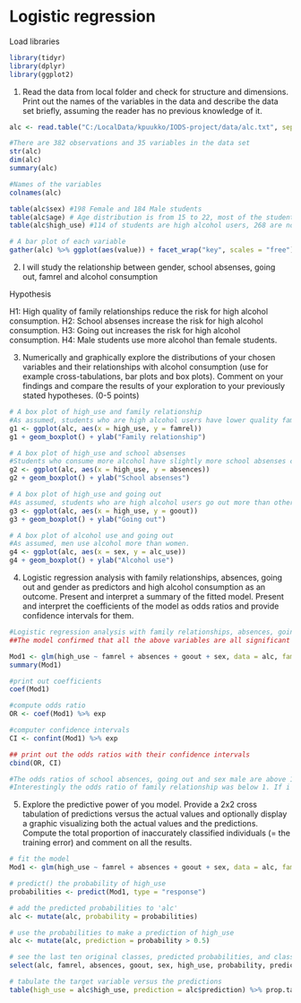 # Logistic regression

Load libraries

```r

library(tidyr)
library(dplyr)
library(ggplot2)

```

1. Read the data from local folder and check for structure and dimensions. Print out the names of the variables in the data and describe the data set briefly, assuming the reader has no previous knowledge of it. 

```r
alc <- read.table("C:/LocalData/kpuukko/IODS-project/data/alc.txt", sep="\t")

#There are 382 observations and 35 variables in the data set
str(alc)
dim(alc)
summary(alc)

#Names of the variables
colnames(alc)

table(alc$sex) #198 Female and 184 Male students
table(alc$age) # Age distribution is from 15 to 22, most of the students are 16 or 17 years old. 
table(alc$high_use) #114 of students are high alcohol users, 268 are not

# A bar plot of each variable
gather(alc) %>% ggplot(aes(value)) + facet_wrap("key", scales = "free") + geom_bar()

```
2. I will study the relationship between gender, school absenses, going out, famrel and alcohol consumption

Hypothesis

H1: High quality of family relationships reduce the risk for high alcohol consumption. 
H2: School absenses increase the risk for high alcohol consumption. 
H3: Going out increases the risk for high alcohol consumption.
H4: Male students use more alcohol than female students.  

3. Numerically and graphically explore the distributions of your chosen variables and their relationships with alcohol consumption (use for example cross-tabulations, bar plots and box plots). Comment on your findings and compare the results of your exploration to your previously stated hypotheses. (0-5 points)

```r
# A box plot of high_use and family relationship
#As assumed, students who are high alcohol users have lower quality family relationships. 
g1 <- ggplot(alc, aes(x = high_use, y = famrel))
g1 + geom_boxplot() + ylab("Family relationship")

# A box plot of high_use and school absenses
#Students who consume more alcohol have slightly more school absenses compared to students who are not high users. However, the differences between the groups appears really small. 
g2 <- ggplot(alc, aes(x = high_use, y = absences))
g2 + geom_boxplot() + ylab("School absenses")

# A box plot of high_use and going out
#As assumed, students who are high alcohol users go out more than other students.  
g3 <- ggplot(alc, aes(x = high_use, y = goout))
g3 + geom_boxplot() + ylab("Going out")

# A box plot of alcohol use and going out
#As assumed, men use alcohol more than women.  
g4 <- ggplot(alc, aes(x = sex, y = alc_use))
g4 + geom_boxplot() + ylab("Alcohol use")
```
4. Logistic regression analysis with family relationships, absences, going out and gender as predictors and high alcohol consumption as an outcome.  Present and interpret a summary of the fitted model. Present and interpret the coefficients of the model as odds ratios and provide confidence intervals for them. 

```r

#Logistic regression analysis with family relationships, absences, going out and gender as predictors and high alcohol consumption as an outcome. 
##The model confirmed that all the above variables are all significant predictors of high alcohol consumption 

Mod1 <- glm(high_use ~ famrel + absences + goout + sex, data = alc, family = "binomial")
summary(Mod1)

#print out coefficients
coef(Mod1)

#compute odds ratio
OR <- coef(Mod1) %>% exp

#computer confidence intervals 
CI <- confint(Mod1) %>% exp

## print out the odds ratios with their confidence intervals
cbind(OR, CI)

#The odds ratios of school absences, going out and sex male are above 1, meaning that they are positively related with high alcohol consumption.
#Interestingly the odds ratio of family relationship was below 1. If i understood right, this means that there is lesser likelihood that family relationships are associated with high alcohol consumption.
```
5. Explore the predictive power of you model. Provide a 2x2 cross tabulation of predictions versus the actual values and optionally display a graphic visualizing both the actual values and the predictions. Compute the total proportion of inaccurately classified individuals (= the training error) and comment on all the results. 

```r

# fit the model
Mod1 <- glm(high_use ~ famrel + absences + goout + sex, data = alc, family = "binomial")

# predict() the probability of high_use
probabilities <- predict(Mod1, type = "response")

# add the predicted probabilities to 'alc'
alc <- mutate(alc, probability = probabilities)

# use the probabilities to make a prediction of high_use
alc <- mutate(alc, prediction = probability > 0.5)

# see the last ten original classes, predicted probabilities, and class predictions
select(alc, famrel, absences, goout, sex, high_use, probability, prediction) %>% tail(10)

# tabulate the target variable versus the predictions
table(high_use = alc$high_use, prediction = alc$prediction) %>% prop.table %>% addmargins
```
 
